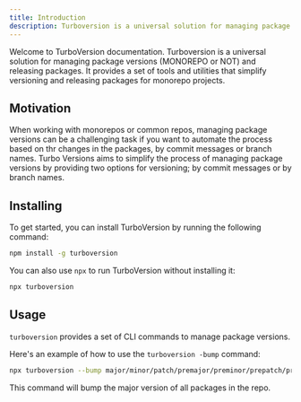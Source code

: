 ```yaml
---
title: Introduction
description: Turboversion is a universal solution for managing package versions (MONOREPO or NOT) and releasing packages. It provides a set of tools and utilities that simplify versioning and releasing packages for monorepo projects.
---
```


Welcome to TurboVersion documentation. Turboversion is a universal solution for managing package versions (MONOREPO or NOT) and releasing packages. It provides a set of tools and utilities that simplify versioning and releasing packages for monorepo projects.

## Motivation
When working with monorepos or common repos, managing package versions can be a challenging task if you want to automate the process based on thr changes in the packages, by commit messages or branch names. Turbo Versions aims to simplify the process of managing package versions by providing two options for versioning; by commit messages or by branch names.


## Installing
To get started, you can install TurboVersion by running the following command:

```bash
npm install -g turboversion
```

You can also use `npx` to run TurboVersion without installing it:

```bash
npx turboversion
```

## Usage
`turboversion` provides a set of CLI commands to manage package versions.

Here's an example of how to use the `turboversion -bump` command:

```bash
npx turboversion --bump major/minor/patch/premajor/preminor/prepatch/prerelease
```
This command will bump the major version of all packages in the repo.
